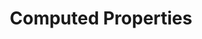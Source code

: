 ---
id: "vue_tf_med_002"
questionType: "TRUE_FALSE"
title: "Computed Properties"
statement: "Computed properties in Vue are cached based on their reactive dependencies."
difficulty: "MEDIUM"
category: "Vue"
correctAnswer: true
explanation: "Computed properties are only re-evaluated when their dependencies change."
---